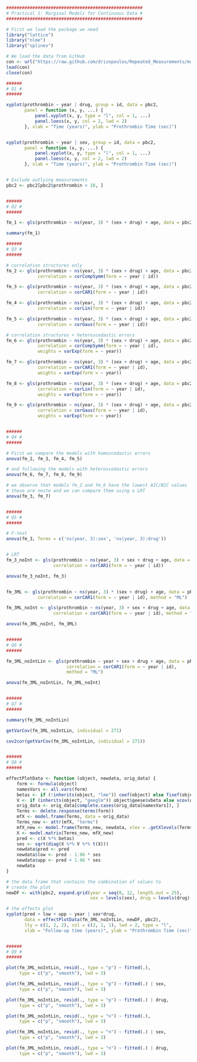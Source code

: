 ```r
####################################################
# Practical 1: Marginal Models for Continuous Data #
####################################################

# First we load the package we need
library("lattice")
library("nlme")
library("splines")

# We load the data from GitHub
con <- url("https://raw.github.com/drizopoulos/Repeated_Measurements/master/Data.RData")
load(con)
close(con)

######
# Q1 #
######

xyplot(prothrombin ~ year | drug, group = id, data = pbc2, 
       panel = function (x, y, ...) {
           panel.xyplot(x, y, type = "l", col = 1, ...)
           panel.loess(x, y, col = 2, lwd = 2)
       }, xlab = "Time (years)", ylab = "Prothrombin Time (sec)")


xyplot(prothrombin ~ year | sex, group = id, data = pbc2, 
       panel = function (x, y, ...) {
           panel.xyplot(x, y, type = "l", col = 1, ...)
           panel.loess(x, y, col = 2, lwd = 2)
       }, xlab = "Time (years)", ylab = "Prothrombin Time (sec)")


# Exclude outlying measurements
pbc2 <- pbc2[pbc2$prothrombin < 18, ]


######
# Q2 #
######

fm_1 <- gls(prothrombin ~ ns(year, 3) * (sex + drug) + age, data = pbc2)

summary(fm_1)

######
# Q3 #
######

# correlation structures only
fm_2 <- gls(prothrombin ~ ns(year, 3) * (sex + drug) + age, data = pbc2, 
            correlation = corCompSymm(form = ~ year | id))

fm_3 <- gls(prothrombin ~ ns(year, 3) * (sex + drug) + age, data = pbc2, 
            correlation = corCAR1(form = ~ year | id))

fm_4 <- gls(prothrombin ~ ns(year, 3) * (sex + drug) + age, data = pbc2, 
            correlation = corLin(form = ~ year | id))

fm_5 <- gls(prothrombin ~ ns(year, 3) * (sex + drug) + age, data = pbc2, 
            correlation = corGaus(form = ~ year | id))

# correlation structures + heteroscedastic errors
fm_6 <- gls(prothrombin ~ ns(year, 3) * (sex + drug) + age, data = pbc2, 
            correlation = corCompSymm(form = ~ year | id),
            weights = varExp(form = ~ year))

fm_7 <- gls(prothrombin ~ ns(year, 3) * (sex + drug) + age, data = pbc2, 
            correlation = corCAR1(form = ~ year | id),
            weights = varExp(form = ~ year))

fm_8 <- gls(prothrombin ~ ns(year, 3) * (sex + drug) + age, data = pbc2, 
            correlation = corLin(form = ~ year | id),
            weights = varExp(form = ~ year))

fm_9 <- gls(prothrombin ~ ns(year, 3) * (sex + drug) + age, data = pbc2, 
            correlation = corGaus(form = ~ year | id),
            weights = varExp(form = ~ year))


######
# Q4 #
######

# First we compare the models with homoscedastic errors
anova(fm_2, fm_3, fm_4, fm_5)

# and following the models with heteroscedastic errors
anova(fm_6, fm_7, fm_8, fm_9)

# we observe that models fm_2 and fm_6 have the lowest AIC/BIC values
# these are neste and we can compare them using a LRT
anova(fm_3, fm_7)


######
# Q5 #
######

# F-test
anova(fm_3, Terms = c('ns(year, 3):sex', 'ns(year, 3):drug'))


# LRT
fm_3_noInt <- gls(prothrombin ~ ns(year, 3) + sex + drug + age, data = pbc2, 
                  correlation = corCAR1(form = ~ year | id))

anova(fm_3_noInt, fm_3)


fm_3ML <- gls(prothrombin ~ ns(year, 3) * (sex + drug) + age, data = pbc2, 
            correlation = corCAR1(form = ~ year | id), method = "ML")

fm_3ML_noInt <- gls(prothrombin ~ ns(year, 3) + sex + drug + age, data = pbc2, 
                  correlation = corCAR1(form = ~ year | id), method = "ML")

anova(fm_3ML_noInt, fm_3ML)


######
# Q6 #
######

fm_3ML_noIntLin <- gls(prothrombin ~ year + sex + drug + age, data = pbc2, 
                       correlation = corCAR1(form = ~ year | id), 
                       method = "ML")

anova(fm_3ML_noIntLin, fm_3ML_noInt)


######
# Q7 #
######

summary(fm_3ML_noIntLin)

getVarCov(fm_3ML_noIntLin, individual = 271)

cov2cor(getVarCov(fm_3ML_noIntLin, individual = 271))


######
# Q8 #
######

effectPlotData <- function (object, newdata, orig_data) {
    form <- formula(object)
    namesVars <- all.vars(form)
    betas <- if (!inherits(object, "lme")) coef(object) else fixef(object)
    V <- if (inherits(object, "geeglm")) object$geese$vbeta else vcov(object)
    orig_data <- orig_data[complete.cases(orig_data[namesVars]), ]
    Terms <- delete.response(terms(form))
    mfX <- model.frame(Terms, data = orig_data)
    Terms_new <- attr(mfX, "terms")
    mfX_new <- model.frame(Terms_new, newdata, xlev = .getXlevels(Terms, mfX))
    X <- model.matrix(Terms_new, mfX_new)
    pred <- c(X %*% betas)
    ses <- sqrt(diag(X %*% V %*% t(X)))
    newdata$pred <- pred
    newdata$low <- pred - 1.96 * ses
    newdata$upp <- pred + 1.96 * ses
    newdata
}

# the data frame that contains the combination of values to
# create the plot
newDF <- with(pbc2, expand.grid(year = seq(0, 12, length.out = 25),
                                sex = levels(sex), drug = levels(drug), age = 49))

# the effects plot
xyplot(pred + low + upp ~ year | sex*drug, 
       data = effectPlotData(fm_3ML_noIntLin, newDF, pbc2), 
       lty = c(1, 2, 2), col = c(2, 1, 1), lwd = 2, type = "l",
       xlab = "Follow-up time (years)", ylab = "Prothrombin Time (sec)")


######
# Q9 #
######

plot(fm_3ML_noIntLin, resid(., type = "p") ~ fitted(.), 
     type = c("p", "smooth"), lwd = 3)

plot(fm_3ML_noIntLin, resid(., type = "p") ~ fitted(.) | sex, 
     type = c("p", "smooth"), lwd = 3)

plot(fm_3ML_noIntLin, resid(., type = "p") ~ fitted(.) | drug, 
     type = c("p", "smooth"), lwd = 3)

plot(fm_3ML_noIntLin, resid(., type = "n") ~ fitted(.), 
     type = c("p", "smooth"), lwd = 3)

plot(fm_3ML_noIntLin, resid(., type = "n") ~ fitted(.) | sex, 
     type = c("p", "smooth"), lwd = 3)

plot(fm_3ML_noIntLin, resid(., type = "n") ~ fitted(.) | drug, 
     type = c("p", "smooth"), lwd = 3)

```

